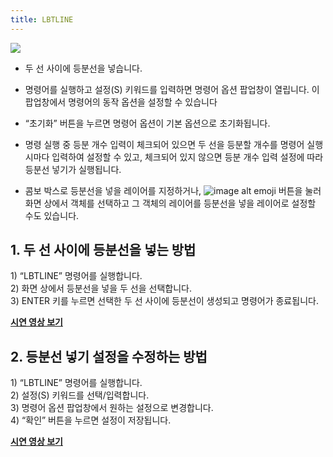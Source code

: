 ```yaml
---
title: LBTLINE
---
```



[image1]: ../../../../../assets/images/commands/lbtline/image1.png
[image2]: ../../../../../assets/images/commands/lbtline/image2.png


![][image1]

* 두 선 사이에 등분선을 넣습니다.  

* 명령어를 실행하고 설정(S) 키워드를 입력하면 명령어 옵션 팝업창이 열립니다. 이 팝업창에서 명령어의 동작 옵션을 설정할 수 있습니다  

* “초기화” 버튼을 누르면 명령어 옵션이 기본 옵션으로 초기화됩니다.

* 명령 실행 중 등분 개수 입력이 체크되어 있으면 두 선을 등분할 개수를 명령어 실행시마다 입력하여 설정할 수 있고, 체크되어 있지 않으면 등분 개수 입력 설정에 따라 등분선 넣기가 실행됩니다.  

* 콤보 박스로 등분선을 넣을 레이어를 지정하거나, ![image alt emoji][image2] 버튼을 눌러 화면 상에서 객체를 선택하고 그 객체의 레이어를 등분선을 넣을 레이어로 설정할 수도 있습니다.

## **1\. 두 선 사이에 등분선을 넣는 방법**

1\) “LBTLINE” 명령어를 실행합니다.  
2\) 화면 상에서 등분선을 넣을 두 선을 선택합니다.  
3\) ENTER 키를 누르면 선택한 두 선 사이에 등분선이 생성되고 명령어가 종료됩니다.

[**<Icon name="youtube" class="emoji"/> 시연 영상 보기**](https://youtu.be/eKIeHFzzWTw)

## **2\. 등분선 넣기 설정을 수정하는 방법**

1\) “LBTLINE” 명령어를 실행합니다.  
2\) 설정(S) 키워드를 선택/입력합니다.  
3\) 명령어 옵션 팝업창에서 원하는 설정으로 변경합니다.  
4\) “확인” 버튼을 누르면 설정이 저장됩니다.


[**<Icon name="youtube" class="emoji"/> 시연 영상 보기**](https://youtu.be/vQPHhnIlEp4)
